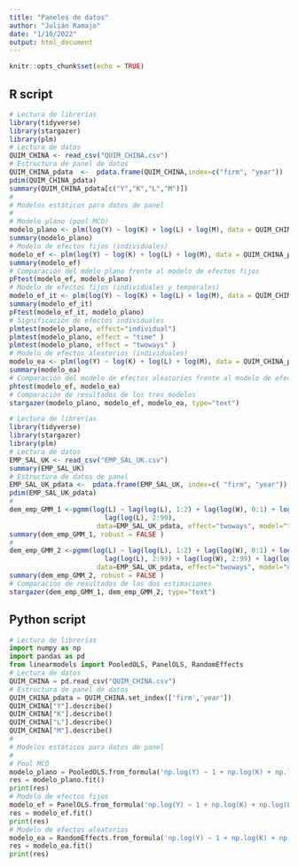 ```yaml
---
title: "Paneles de datos"
author: "Julián Ramajo"
date: "1/10/2022"
output: html_document
---
```


```r
knitr::opts_chunk$set(echo = TRUE)
```

## R script

```r
# Lectura de librerías
library(tidyverse)
library(stargazer)
library(plm)
# Lectura de datos
QUIM_CHINA <- read_csv("QUIM_CHINA.csv")
# Estructura de panel de datos 
QUIM_CHINA_pdata  <-  pdata.frame(QUIM_CHINA,index=c("firm", "year"))
pdim(QUIM_CHINA_pdata)
summary(QUIM_CHINA_pdata[c("Y","K","L","M")])
#
# Modelos estáticos para datos de panel
#
# Modelo plano (pool MCO)
modelo_plano <- plm(log(Y) ~ log(K) + log(L) + log(M), data = QUIM_CHINA_pdata, model = "pooling")
summary(modelo_plano)
# Modelo de efectos fijos (individuales)
modelo_ef <- plm(log(Y) ~ log(K) + log(L) + log(M), data = QUIM_CHINA_pdata, model = "within")
summary(modelo_ef)
# Comparación del mdelo plano frente al modelo de efectos fijos
pFtest(modelo_ef, modelo_plano)
# Modelo de efectos fijos (individuales y temporales)
modelo_ef_it <- plm(log(Y) ~ log(K) + log(L) + log(M), data = QUIM_CHINA_pdata, model = "within", effect = "twoways")
summary(modelo_ef_it)
pFtest(modelo_ef_it, modelo_plano)
# Significación de efectos individuales
plmtest(modelo_plano, effect="individual")
plmtest(modelo_plano, effect = "time" )
plmtest(modelo_plano, effect = "twoways" )
# Modelo de efectos aleatorios (individuales)
modelo_ea <- plm(log(Y) ~ log(K) + log(L) + log(M), data = QUIM_CHINA_pdata, model = "random")
summary(modelo_ea)
# Comparación del modelo de efectos aleatorios frente al modelo de efectos fijos: test de Hausman
phtest(modelo_ef, modelo_ea)
# Comparaciòn de resultados de los tres modelos
stargazer(modelo_plano, modelo_ef, modelo_ea, type="text")
```

```r
# Lectura de librerías
library(tidyverse)
library(stargazer)
library(plm)
# Lectura de datos
EMP_SAL_UK <- read_csv("EMP_SAL_UK.csv")
summary(EMP_SAL_UK)
# Estructura de datos de panel
EMP_SAL_UK_pdata <-  pdata.frame(EMP_SAL_UK, index=c( "firm", "year"))
pdim(EMP_SAL_UK_pdata)
#
dem_emp_GMM_1 <-pgmm(log(L) ~ lag(log(L), 1:2) + lag(log(W), 0:1) + log(K) + lag(log(Y), 0:1) | 
                        lag(log(L), 2:99),
                      data=EMP_SAL_UK_pdata, effect="twoways", model="twosteps")
summary(dem_emp_GMM_1, robust = FALSE )
#
dem_emp_GMM_2 <-pgmm(log(L) ~ lag(log(L), 1:2) + lag(log(W), 0:1) + log(K) + lag(log(Y), 0:1) | 
                        lag(log(L), 2:99) + lag(log(W), 2:99) + lag(log(K), 1:99) + lag(log(Y), 2:99),
                      data=EMP_SAL_UK_pdata, effect="twoways", model="onestep", transformation="ld")
summary(dem_emp_GMM_2, robust = FALSE )
# Comparaciòn de resultados de las dos estimaciones
stargazer(dem_emp_GMM_1, dem_emp_GMM_2, type="text")
```

## Python script

```python
# Lectura de librerías 
import numpy as np
import pandas as pd
from linearmodels import PooledOLS, PanelOLS, RandomEffects
# Lectura de datos
QUIM_CHINA = pd.read_csv("QUIM_CHINA.csv")
# Estructura de panel de datos
QUIM_CHINA_pdata = QUIM_CHINA.set_index(['firm','year'])
QUIM_CHINA["Y"].describe()
QUIM_CHINA["K"].describe()
QUIM_CHINA["L"].describe()
QUIM_CHINA["M"].describe()
#
# Modelos estáticos para datos de panel
#
# Pool MCO
modelo_plano = PooledOLS.from_formula('np.log(Y) ~ 1 + np.log(K) + np.log(L) + np.log(M)', QUIM_CHINA_pdata)
res = modelo_plano.fit()
print(res)
# Modelo de efectos fijos
modelo_ef = PanelOLS.from_formula('np.log(Y) ~ 1 + np.log(K) + np.log(L) + np.log(M) + EntityEffects', QUIM_CHINA_pdata)
res = modelo_ef.fit()
print(res)
# Modelo de efectos aleatorios
modelo_ea = RandomEffects.from_formula('np.log(Y) ~ 1 + np.log(K) + np.log(L) + np.log(M)', QUIM_CHINA_pdata)
res = modelo_ea.fit()
print(res)
```
